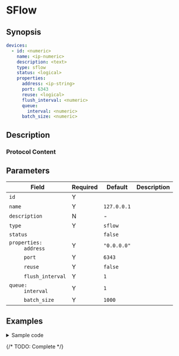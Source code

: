 # SFlow

## Synopsis

```yaml
devices:
  - id: <numeric>
    name: <ip-numeric>
    description: <text>
    type: sflow
    status: <logical>
    properties:
      address: <ip-string>
      port: 6343
      reuse: <logical>
      flush_interval: <numeric>
      queue:
        interval: <numeric>
      batch_size: <numeric>
```

## Description

### Protocol Content

## Parameters

|Field|Required|Default|Description|
|---|---|---|---|
|`id`|Y|||
|`name`|Y|`127.0.0.1`||
|`description`|N|-||
|`type`|Y|`sflow`||
|`status`||`false`||
|<dt>`properties:`</dt><dd>`address`</dd>|Y|`"0.0.0.0"`||
|<dd>`port`</dd>|Y|`6343`||
|<dd>`reuse`</dd>|Y|`false`||
|<dd>`flush_interval`</dd>|Y|`1`||
|<dd><dt>`queue:`</dt><dd>`interval`</dd></dd>|Y|`1`||
|<dd>`batch_size`</dd>|Y|`1000`||

## Examples

<details>
<summary>Sample code</summary>
```yaml
```
</details>

{/* TODO: Complete */}